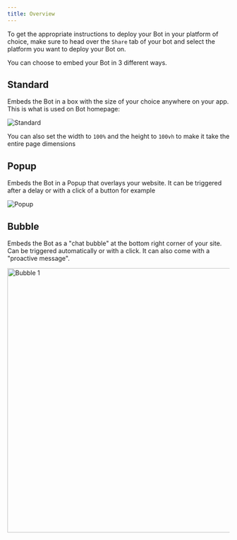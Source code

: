 ```yaml
---
title: Overview
---
```


To get the appropriate instructions to deploy your Bot in your platform of choice, make sure to head over the `Share` tab of your bot and select the platform you want to deploy your Bot on.

You can choose to embed your Bot in 3 different ways.

## Standard

Embeds the Bot in a box with the size of your choice anywhere on your app. This is what is used on Bot homepage:

<Frame>
  <img src="/images/embeddings/standard.png" alt="Standard" />
</Frame>

You can also set the width to `100%` and the height to `100vh` to make it take the entire page dimensions

## Popup

Embeds the Bot in a Popup that overlays your website. It can be triggered after a delay or with a click of a button for example

<Frame>
  <img src="/images/embeddings/popup.png" alt="Popup" />
</Frame>

## Bubble

Embeds the Bot as a "chat bubble" at the bottom right corner of your site. Can be triggered automatically or with a click. It can also come with a "proactive message".

<Frame>
  <img src="/images/embeddings/bubble1.png" alt="Bubble 1" width="600px" />
</Frame>
